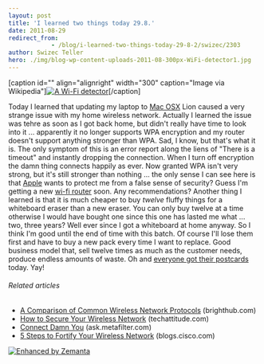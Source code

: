 ```yaml
---
layout: post
title: 'I learned two things today 29.8.'
date: 2011-08-29
redirect_from: 
            - /blog/i-learned-two-things-today-29-8-2/swizec/2303
author: Swizec Teller
hero: ./img/blog-wp-content-uploads-2011-08-300px-WiFi-detector1.jpg
---
```

\[caption id="" align="alignright" width="300" caption="Image via Wikipedia"][![A Wi-Fi detector](./img/blog-wp-content-uploads-2011-08-300px-WiFi-detector1.jpg "A Wi-Fi detector")](http://commons.wikipedia.org/wiki/File:WiFi-detector.jpg)\[/caption]

Today I learned that updating my laptop to [Mac OSX](http://www.apple.com/macosx/ "Mac OS X") Lion caused a very strange issue with my home wireless network. Actually I learned the issue was tehre as soon as I got back home, but didn't really have time to look into it ... apparently it no longer supports WPA encryption and my router doesn't support anything stronger than WPA. Sad, I know, but that's what it is. The only symptom of this is an error report along the liens of "There is a timeout" and instantly dropping the connection. When I turn off encryption the damn thing connects happily as ever. Now granted WPA isn't very strong, but it's still stronger than nothing ... the only sense I can see here is that [Apple](http://www.apple.com "Apple") wants to protect me from a false sense of security? Guess I'm getting a new [wi-fi router](http://en.wikipedia.org/wiki/Wi-Fi "Wi-Fi") soon. Any recommendations? Another thing I learned is that it is much cheaper to buy _twelve_ fluffy things for a whiteboard eraser than a new eraser. You can only buy twelve at a time otherwise I would have bought one since this one has lasted me what ... two, three years? Well ever since I got a whiteboard at home anyway. So I think I'm good until the end of time with this batch. Of course I'll lose them first and have to buy a new pack every time I want to replace. Good business model that, sell twelve times as much as the customer needs, produce endless amounts of waste. Oh and [everyone got their postcards](http://swizec.com/blog/i-learned-two-things-today-21-8/swizec/2275 "I learned two things today 21.8.") today. Yay!

###### Related articles

- [A Comparison of Common Wireless Network Protocols](http://www.brighthub.com/computing/hardware/articles/119956.aspx) (brighthub.com)
- [How to Secure Your Wireless Network](http://techattitude.com/computers-and-internet/how-to-secure-your-wireless-network/) (techattitude.com)
- [Connect Damn You](http://ask.metafilter.com/194421/Connect-Damn-You) (ask.metafilter.com)
- [5 Steps to Fortify Your Wireless Network](http://blogs.cisco.com/smallbusiness/5-steps-to-fortify-your-wireless-network/) (blogs.cisco.com)

[![Enhanced by Zemanta](http://img.zemanta.com/zemified_e.png?x-id=7bcaae5f-a8f7-4723-97c6-60af8a11c3d8)](http://www.zemanta.com/ "Enhanced by Zemanta")